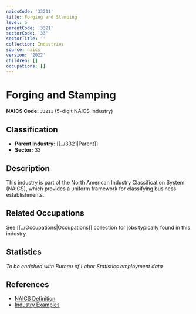 ```yaml
---
naicsCode: '33211'
title: Forging and Stamping
level: 5
parentCode: '3321'
sectorCode: '33'
sectorTitle: ''
collection: Industries
source: naics
version: '2022'
children: []
occupations: []
---
```

# Forging and Stamping

**NAICS Code:** `33211` (5-digit NAICS Industry)

## Classification

- **Parent Industry:** [[../3321|Parent]]
- **Sector:** 33

## Description

This industry is part of the North American Industry Classification System (NAICS), which provides a uniform framework for classifying business establishments.

## Related Occupations

See [[../Occupations|Occupations]] collection for jobs typically found in this industry.

## Statistics

*To be enriched with Bureau of Labor Statistics employment data*

## References

- [NAICS Definition](https://www.census.gov/naics/)
- [Industry Examples](https://www.census.gov/naics/2022NAICS/)
